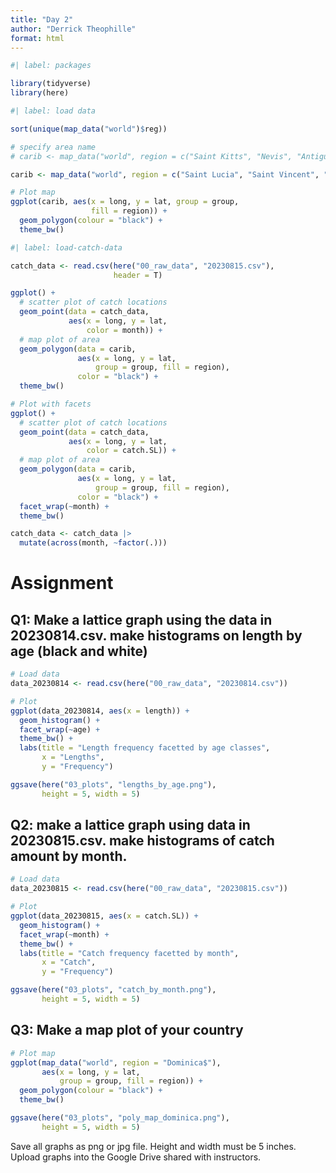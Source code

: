 ```yaml
---
title: "Day 2"
author: "Derrick Theophille"
format: html
---
```


```r
#| label: packages

library(tidyverse)
library(here)
```

```r
#| label: load data

sort(unique(map_data("world")$reg))

# specify area name
# carib <- map_data("world", region = c("Saint Kitts", "Nevis", "Antigua", "Barbuda", "Dominica$", "Saint Lucia", "Saint Vincent", "Grenada", "Grenadines"))

carib <- map_data("world", region = c("Saint Lucia", "Saint Vincent", "Grenada", "Grenadines"))

# Plot map
ggplot(carib, aes(x = long, y = lat, group = group,
                  fill = region)) +
  geom_polygon(colour = "black") +
  theme_bw()
```

```r
#| label: load-catch-data

catch_data <- read.csv(here("00_raw_data", "20230815.csv"), 
                       header = T)

ggplot() +
  # scatter plot of catch locations
  geom_point(data = catch_data, 
             aes(x = long, y = lat,
                 color = month)) +
  # map plot of area
  geom_polygon(data = carib, 
               aes(x = long, y = lat, 
                   group = group, fill = region),
               color = "black") +
  theme_bw()

# Plot with facets
ggplot() +
  # scatter plot of catch locations
  geom_point(data = catch_data, 
             aes(x = long, y = lat,
                 color = catch.SL)) +
  # map plot of area
  geom_polygon(data = carib, 
               aes(x = long, y = lat, 
                   group = group, fill = region),
               color = "black") +
  facet_wrap(~month) +
  theme_bw()
```

```r
catch_data <- catch_data |> 
  mutate(across(month, ~factor(.)))
```

# Assignment

## Q1: Make a lattice graph using the data in 20230814.csv. make histograms on length by age (black and white)

```r
# Load data
data_20230814 <- read.csv(here("00_raw_data", "20230814.csv"))

# Plot
ggplot(data_20230814, aes(x = length)) +
  geom_histogram() +
  facet_wrap(~age) +
  theme_bw() +
  labs(title = "Length frequency facetted by age classes",
       x = "Lengths",
       y = "Frequency")

ggsave(here("03_plots", "lengths_by_age.png"), 
       height = 5, width = 5)
```


## Q2: make a lattice graph using data in 20230815.csv. make histograms of catch amount by month.

```r
# Load data
data_20230815 <- read.csv(here("00_raw_data", "20230815.csv"))

# Plot
ggplot(data_20230815, aes(x = catch.SL)) +
  geom_histogram() +
  facet_wrap(~month) +
  theme_bw() +
  labs(title = "Catch frequency facetted by month",
       x = "Catch",
       y = "Frequency")

ggsave(here("03_plots", "catch_by_month.png"), 
       height = 5, width = 5)
```

## Q3: Make a map plot of your country

```r
# Plot map
ggplot(map_data("world", region = "Dominica$"), 
       aes(x = long, y = lat, 
           group = group, fill = region)) +
  geom_polygon(colour = "black") +
  theme_bw()

ggsave(here("03_plots", "poly_map_dominica.png"), 
       height = 5, width = 5)
```


Save all graphs as png or jpg file. Height and width must be 5 inches. Upload graphs into the Google Drive shared with instructors.